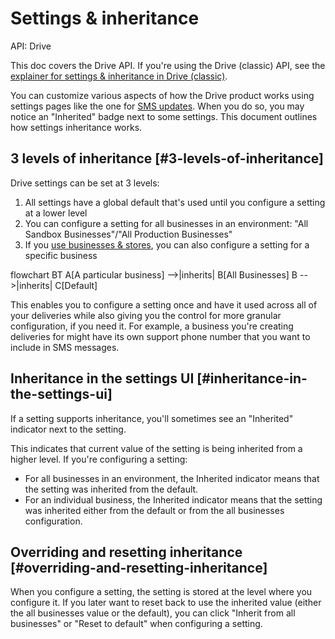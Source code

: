 # Settings & inheritance

API: Drive

This doc covers the Drive API. If you're using the Drive (classic) API, see the [explainer for settings & inheritance in Drive (classic)](/en-US/docs/drive_classic/explain/settings_inheritance).

You can customize various aspects of how the Drive product works using settings pages like the one for [SMS updates](/en-US/docs/drive/how_to/configure_sms). When you do so, you may notice an "Inherited" badge next to some settings. This document outlines how settings inheritance works.

## 3 levels of inheritance [#3-levels-of-inheritance]

Drive settings can be set at 3 levels:

1. All settings have a global default that's used until you configure a setting at a lower level
2. You can configure a setting for all businesses in an environment: "All Sandbox Businesses"/"All Production Businesses"
3. If you [use businesses & stores](/en-US/docs/drive/how_to/use_businesses_and_stores_api), you can also configure a setting for a specific business

flowchart BT
A[A particular business] -->|inherits| B[All Businesses]
B -->|inherits| C[Default]

This enables you to configure a setting once and have it used across all of your deliveries while also giving you the control for more granular configuration, if you need it. For example, a business you're creating deliveries for might have its own support phone number that you want to include in SMS messages.

## Inheritance in the settings UI [#inheritance-in-the-settings-ui]

If a setting supports inheritance, you'll sometimes see an "Inherited" indicator next to the setting.



This indicates that current value of the setting is being inherited from a higher level. If you're configuring a setting:

* For all businesses in an environment, the Inherited indicator means that the setting was inherited from the default.
* For an individual business, the Inherited indicator means that the setting was inherited either from the default or from the all businesses configuration.

## Overriding and resetting inheritance [#overriding-and-resetting-inheritance]

When you configure a setting, the setting is stored at the level where you configure it. If you later want to reset back to use the inherited value (either the all businesses value or the default), you can click "Inherit from all businesses" or "Reset to default" when configuring a setting.

